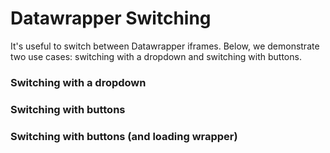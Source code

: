 
<Meta title="Examples/Datawrapper Switching" />

# Datawrapper Switching

It's useful to switch between Datawrapper iframes. Below, we demonstrate two use cases: switching with a dropdown and switching with buttons.

### Switching with a dropdown

<Canvas of={stories.Dropdown} sourceState="shown" />

### Switching with buttons

<Canvas of={stories.Buttons} sourceState="shown" />

### Switching with buttons (and loading wrapper)

<Canvas of={stories.Loading} sourceState="shown" />
